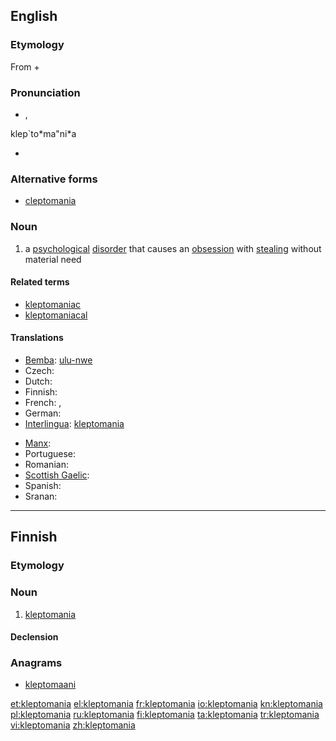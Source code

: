 ==English==

===Etymology===
From {{etyl|grc|en}} {{term|κλέπτω||I steal|tr=kleptō|lang=grc|sc=polytonic}} + {{term|-mania|lang=en}}

===Pronunciation===
* {{IPA|/ˌklɛptəˈmeɪniə/|/-ˈmeɪnjə/}}, {{SAMPA|/%klEpt@"meIni@/|/-"meInj@/}}
klep`to*ma"ni*a
* {{rhymes|eɪniə}}

===Alternative forms===
* [[cleptomania]]

===Noun===
{{en-noun|-}}

# {{psychology}} a [[psychological]] [[disorder]] that causes an [[obsession]] with [[steal]]ing without material need

====Related terms====
* [[kleptomaniac]]
* [[kleptomaniacal]]

====Translations====
{{trans-top|proclivity to steal}}
* [[Bemba]]: [[ulu-nwe]]
* Czech: {{t-|cs|kleptomanie|f}}
* Dutch: {{t+|nl|kleptomanie|f}}
* Finnish: {{t+|fi|kleptomania}}
* French: {{t+|fr|cleptomanie}}, {{t+|fr|kleptomanie|f}}
* German: {{t+|de|Kleptomanie|f}}
* [[Interlingua]]: [[#Interlingua|kleptomania]]
{{trans-mid}}
* [[Manx]]: {{t-|gv|geidvian|xs=Manx}}
* Portuguese: {{t+|pt|cleptomania|f}}
* Romanian: {{t-|ro|cleptomanie|f}}
* [[Scottish Gaelic]]: {{t-|gd|miann gadachd|m|f|xs=Scottish Gaelic}}
* Spanish: {{t+|es|cleptomanía|f}}
* Sranan: {{tø|srn|fufurubakru}}
{{trans-bottom}}

----

==Finnish==

===Etymology===
{{confix|klepto|mania|lang=fi}}

===Noun===
{{fi-noun}}

# [[#English|kleptomania]]

====Declension====
{{fi-decl-kulkija|kleptomani}}

===Anagrams===
* [[kleptomaani#Finnish|kleptomaani]]

[[et:kleptomania]]
[[el:kleptomania]]
[[fr:kleptomania]]
[[io:kleptomania]]
[[kn:kleptomania]]
[[pl:kleptomania]]
[[ru:kleptomania]]
[[fi:kleptomania]]
[[ta:kleptomania]]
[[tr:kleptomania]]
[[vi:kleptomania]]
[[zh:kleptomania]]